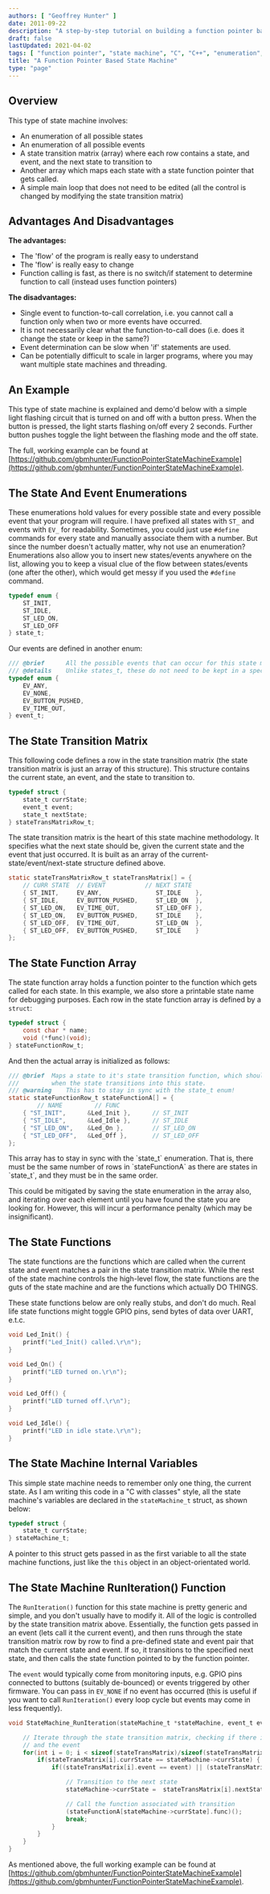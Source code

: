 ```yaml
---
authors: [ "Geoffrey Hunter" ]
date: 2011-09-22
description: "A step-by-step tutorial on building a function pointer based state machine."
draft: false
lastUpdated: 2021-04-02
tags: [ "function pointer", "state machine", "C", "C++", "enumeration", "enum", "states", "events", "embedded", "logic" ]
title: "A Function Pointer Based State Machine"
type: "page"
---
```



## Overview

This type of state machine involves:

* An enumeration of all possible states
* An enumeration of all possible events
* A state transition matrix (array) where each row contains a state, and event, and the next state to transition to
* Another array which maps each state with a state function pointer that gets called.
* A simple main loop that does not need to be edited (all the control is changed by modifying the state transition matrix)

## Advantages And Disadvantages

**The advantages:**

* The 'flow' of the program is really easy to understand
* The 'flow' is really easy to change
* Function calling is fast, as there is no switch/if statement to determine function to call (instead uses function pointers)

**The disadvantages:**

* Single event to function-to-call correlation, i.e. you cannot call a function only when two or more events have occurred.
* It is not necessarily clear what the function-to-call does (i.e. does it change the state or keep in the same?)
* Event determination can be slow when 'if' statements are used.
* Can be potentially difficult to scale in larger programs, where you may want multiple state machines and threading. 

## An Example

This type of state machine is explained and demo'd below with a simple light flashing circuit that is turned on and off with a button press. When the button is pressed, the light starts flashing on/off every 2 seconds. Further button pushes toggle the light between the flashing mode and the off state.

The full, working example can be found at [https://github.com/gbmhunter/FunctionPointerStateMachineExample](https://github.com/gbmhunter/FunctionPointerStateMachineExample).

## The State And Event Enumerations

These enumerations hold values for every possible state and every possible event that your program will require. I have prefixed all states with `ST_` and events with `EV_` for readability. Sometimes, you could just use `#define` commands for every state and manually associate them with a number. But since the number doesn't actually matter, why not use an enumeration? Enumerations also allow you to insert new states/events anywhere on the list, allowing you to keep a visual clue of the flow between states/events (one after the other), which would get messy if you used the `#define` command.

```c
typedef enum {
    ST_INIT,
    ST_IDLE,
    ST_LED_ON,
    ST_LED_OFF
} state_t;
```

Our events are defined in another enum:

```c    
/// @brief      All the possible events that can occur for this state machine.
/// @details    Unlike states_t, these do not need to be kept in a special order.
typedef enum {
    EV_ANY,
    EV_NONE,
    EV_BUTTON_PUSHED,
    EV_TIME_OUT,
} event_t;
```

## The State Transition Matrix

This following code defines a row in the state transition matrix (the state transition matrix is just an array of this structure). This structure contains the current state, an event, and the state to transition to.

```c
typedef struct {
    state_t currState;
    event_t event;
    state_t nextState;
} stateTransMatrixRow_t;
```

The state transition matrix is the heart of this state machine methodology. It specifies what the next state should be, given the current state and the event that just occurred. It is built as an array of the current-state/event/next-state structure defined above.

```c    
static stateTransMatrixRow_t stateTransMatrix[] = {
    // CURR STATE  // EVENT           // NEXT STATE
    { ST_INIT,     EV_ANY,               ST_IDLE    },
    { ST_IDLE,     EV_BUTTON_PUSHED,     ST_LED_ON  },
    { ST_LED_ON,   EV_TIME_OUT,          ST_LED_OFF },
    { ST_LED_ON,   EV_BUTTON_PUSHED,     ST_IDLE    },
    { ST_LED_OFF,  EV_TIME_OUT,          ST_LED_ON  },
    { ST_LED_OFF,  EV_BUTTON_PUSHED,     ST_IDLE    }
};
```

## The State Function Array

The state function array holds a function pointer to the function which gets called for each state. In this example, we also store a printable state name for debugging purposes. Each row in the state function array is defined by a `struct`:

```c    
typedef struct {
    const char * name;
    void (*func)(void);
} stateFunctionRow_t;
```

And then the actual array is initialized as follows:

```c    
/// @brief  Maps a state to it's state transition function, which should be called
///         when the state transitions into this state.
/// @warning    This has to stay in sync with the state_t enum!
static stateFunctionRow_t stateFunctionA[] = {
        // NAME         // FUNC
    { "ST_INIT",      &Led_Init },      // ST_INIT
    { "ST_IDLE",      &Led_Idle },      // ST_IDLE
    { "ST_LED_ON",    &Led_On },        // ST_LED_ON
    { "ST_LED_OFF",   &Led_Off },       // ST_LED_OFF
};
```

<Aside type="caution">
This array has to stay in sync with the `state_t` enumeration. That is, there must be the same number of rows in `stateFunctionA` as there are states in `state_t`, and they must be in the same order.
</Aside>

This could be mitigated by saving the state enumeration in the array also, and iterating over each element until you have found the state you are looking for. However, this will incur a performance penalty (which may be insignificant).

## The State Functions

The state functions are the functions which are called when the current state and event matches a pair in the state transition matrix. While the rest of the state machine controls the high-level flow, the state functions are the guts of the state machine and are the functions which actually DO THINGS.

These state functions below are only really stubs, and don't do much. Real life state functions might toggle GPIO pins, send bytes of data over UART, e.t.c.

```c    
void Led_Init() {
    printf("Led_Init() called.\r\n");
}

void Led_On() {
    printf("LED turned on.\r\n");
}

void Led_Off() {
    printf("LED turned off.\r\n");
}

void Led_Idle() {
    printf("LED in idle state.\r\n");
}
```

## The State Machine Internal Variables

This simple state machine needs to remember only one thing, the current state. As I am writing this code in a "C with classes" style, all the state machine's variables are declared in the `stateMachine_t` struct, as shown below:

```c    
typedef struct {
    state_t currState;
} stateMachine_t;
```

A pointer to this struct gets passed in as the first variable to all the state machine functions, just like the `this` object in an object-orientated world.

## The State Machine RunIteration() Function

The `RunIteration()` function for this state machine is pretty generic and simple, and you don't usually have to modify it. All of the logic is controlled by the state transition matrix above. Essentially, the function gets passed in an event (lets call it the current event), and then runs through the state transition matrix row by row to find a pre-defined state and event pair that match the current state and event. If so, it transitions to the specified next state, and then calls the state function pointed to by the function pointer.

The `event` would typically come from monitoring inputs, e.g. GPIO pins connected to buttons (suitably de-bounced) or events triggered by other firmware. You can pass in `EV_NONE` if no event has occurred (this is useful if you want to call `RunIteration()` every loop cycle but events may come in less frequently).

```c    
void StateMachine_RunIteration(stateMachine_t *stateMachine, event_t event) {

    // Iterate through the state transition matrix, checking if there is both a match with the current state
    // and the event
    for(int i = 0; i < sizeof(stateTransMatrix)/sizeof(stateTransMatrix[0]); i++) {
        if(stateTransMatrix[i].currState == stateMachine->currState) {
            if((stateTransMatrix[i].event == event) || (stateTransMatrix[i].event == EV_ANY)) {

                // Transition to the next state
                stateMachine->currState =  stateTransMatrix[i].nextState;

                // Call the function associated with transition
                (stateFunctionA[stateMachine->currState].func)();
                break;
            }
        }
    }
}
```

As mentioned above, the full working example can be found at [https://github.com/gbmhunter/FunctionPointerStateMachineExample](https://github.com/gbmhunter/FunctionPointerStateMachineExample).
